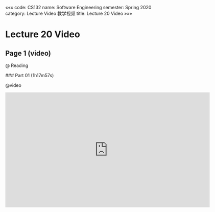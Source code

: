 «««
code: CS132
name: Software Engineering
semester: Spring 2020
category: Lecture Video 教学视频
title: Lecture 20 Video
»»»

# Lecture 20 Video

## Page 1 (video)

@ Reading

<div class="markdown-body">
### Part 01 (1h17m57s)
</div>

@video

<iframe src="https://watchsb.com/e/w5binqmg5mlq.html" frameborder=0 marginwidth=0 marginheight=0 scrolling=no width=640 height=360 allowfullscreen></iframe>


